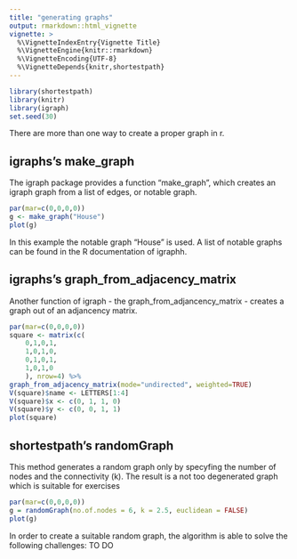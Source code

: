 ```yaml
---
title: "generating graphs"
output: rmarkdown::html_vignette
vignette: >
  %\VignetteIndexEntry{Vignette Title}
  %\VignetteEngine{knitr::rmarkdown}
  %\VignetteEncoding{UTF-8}
  %\VignetteDepends{knitr,shortestpath}
---
```

```r
library(shortestpath)
library(knitr)
library(igraph)
set.seed(30)
```
There are more than one way to create a proper graph in r.

## igraphs's make_graph
The igraph package provides a function "make_graph", which creates an igraph graph from a list of edges, or notable graph.

```r
par(mar=c(0,0,0,0))
g <- make_graph("House")
plot(g)
```
  
In this example the notable graph "House" is used. A list of notable graphs can be found in the R documentation of igraphh.  

## igraphs's graph_from_adjacency_matrix
Another function of igraph - the graph_from_adjancency_matrix - creates a graph out of an adjancency matrix. 

```r
par(mar=c(0,0,0,0))
square <- matrix(c(
    0,1,0,1,
    1,0,1,0,
    0,1,0,1,
    1,0,1,0
    ), nrow=4) %>%
graph_from_adjacency_matrix(mode="undirected", weighted=TRUE)
V(square)$name <- LETTERS[1:4]
V(square)$x <- c(0, 1, 1, 0)
V(square)$y <- c(0, 0, 1, 1)
plot(square)
```

## shortestpath's randomGraph
This method generates a random graph only by specyfing the number of nodes and the connectivity (k). The result is a not too degenerated graph which is suitable for exercises

```r
par(mar=c(0,0,0,0))
g = randomGraph(no.of.nodes = 6, k = 2.5, euclidean = FALSE)
plot(g)
```
  
In order to create a suitable random graph, the algorithm is able to solve the following challenges:
TO DO



